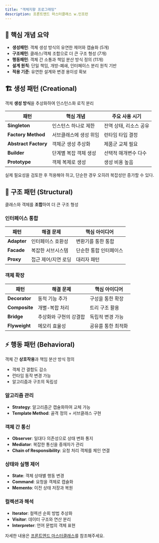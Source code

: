 ```yaml
---
title: "객체지향 프로그래밍"
description: 프론트엔드 마스터클래스 w.인프런
---
```


## 🎯 핵심 개념 요약

- **생성패턴**: 객체 생성 방식의 유연한 제어와 캡슐화 (5개)
- **구조패턴**: 클래스/객체 조합으로 더 큰 구조 형성 (7개)
- **행동패턴**: 객체 간 소통과 책임 분산 방식 정의 (11개)
- **설계 원칙**: 단일 책임, 개방-폐쇄, 인터페이스 분리 원칙 기반
- **적용 기준**: 유연한 설계와 변경 용이성 확보

## 🏗️ 생성 패턴 (Creational)

객체 **생성 방식**을 추상화하여 인스턴스화 로직 분리

| 패턴                 | 핵심 개념              | 주요 사용 시기         |
| -------------------- | ---------------------- | ---------------------- |
| **Singleton**        | 인스턴스 하나로 제한   | 전역 상태, 리소스 공유 |
| **Factory Method**   | 서브클래스에 생성 위임 | 런타임 타입 결정       |
| **Abstract Factory** | 객체군 생성 추상화     | 제품군 교체 필요       |
| **Builder**          | 단계별 복잡 객체 생성  | 선택적 매개변수 다수   |
| **Prototype**        | 객체 복제로 생성       | 생성 비용 높음         |

<Callout type="warn" title="과도한 추상화 주의">
  실제 필요성을 검토한 후 적용해야 하고, 단순한 경우 오히려 복잡성만 증가할 수
  있다.
</Callout>

## 🔧 구조 패턴 (Structural)

클래스와 객체를 **조합**하여 더 큰 구조 형성

### 인터페이스 통합

| 패턴        | 해결 문제           | 핵심 아이디어          |
| ----------- | ------------------- | ---------------------- |
| **Adapter** | 인터페이스 호환성   | 변환기를 통한 통합     |
| **Facade**  | 복잡한 서브시스템   | 단순한 통합 인터페이스 |
| **Proxy**   | 접근 제어/지연 로딩 | 대리자 패턴            |

### 객체 확장

| 패턴          | 해결 문제              | 핵심 아이디어      |
| ------------- | ---------------------- | ------------------ |
| **Decorator** | 동적 기능 추가         | 구성을 통한 확장   |
| **Composite** | 개별-복합 처리         | 트리 구조 활용     |
| **Bridge**    | 추상화와 구현의 강결합 | 독립적 변경 가능   |
| **Flyweight** | 메모리 효율성          | 공유를 통한 최적화 |

## ⚡ 행동 패턴 (Behavioral)

객체 간 **상호작용**과 책임 분산 방식 정의

<Callout type="info" title="행동 패턴 장점">

- 객체 간 결합도 감소
- 런타임 동작 변경 가능
- 알고리즘과 구조의 독립성

</Callout>

### 알고리즘 관리

- **Strategy**: 알고리즘군 캡슐화하여 교체 가능
- **Template Method**: 골격 정의 + 서브클래스 구현

### 객체 간 통신

- **Observer**: 일대다 의존성으로 상태 변화 통지
- **Mediator**: 복잡한 통신을 중재자가 관리
- **Chain of Responsibility**: 요청 처리 객체를 체인 연결

### 상태와 실행 제어

- **State**: 객체 상태별 행동 변경
- **Command**: 요청을 객체로 캡슐화
- **Memento**: 이전 상태 저장과 복원

### 컬렉션과 해석

- **Iterator**: 컬렉션 순회 방법 추상화
- **Visitor**: 데이터 구조와 연산 분리
- **Interpreter**: 언어 문법의 객체 표현

<Callout title="강의 내용을 그대로 옮기지 않고, 제 생각대로 요약하고 정리했습니다.">

자세한 내용은 [프론트엔드 마스터클래스](https://www.inflearn.com/course/%ED%94%84%EB%A1%A0%ED%8A%B8%EC%97%94%EB%93%9C-%EB%A7%88%EC%8A%A4%ED%84%B0%ED%81%B4%EB%9E%98%EC%8A%A4)를 참조해주세요.

</Callout>
